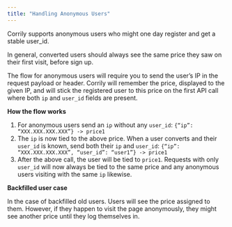 ```yaml
---
title: "Handling Anonymous Users"
---
```


Corrily supports anonymous users who might one day register and get a stable user_id.

In general, converted users should always see the same price they saw on their first visit, before sign up.

The flow for anonymous users will require you to send the user’s IP in the request payload or header. Corrily will remember the price, displayed to the given IP, and will stick the registered user to this price on the first API call where both `ip` and `user_id` fields are present.

**How the flow works**

1. For anonymous users send an `ip` without any `user_id`:
   `{“ip”: “XXX.XXX.XXX.XXX”} -> price1`
2. The `ip` is now tied to the above price. When a user converts and their `user_id` is known, send both their `ip` and `user_id`:
   `{“ip”: “XXX.XXX.XXX.XXX”, “user_id”: “user1”} -> price1`
3. After the above call, the user will be tied to `price1`. Requests with only `user_id` will now always be tied to the same price and any anonymous users visiting with the same `ip` likewise.

**Backfilled user case**

In the case of backfilled old users. Users will see the price assigned to them. However, if they happen to visit the page anonymously, they might see another price until they log themselves in.
